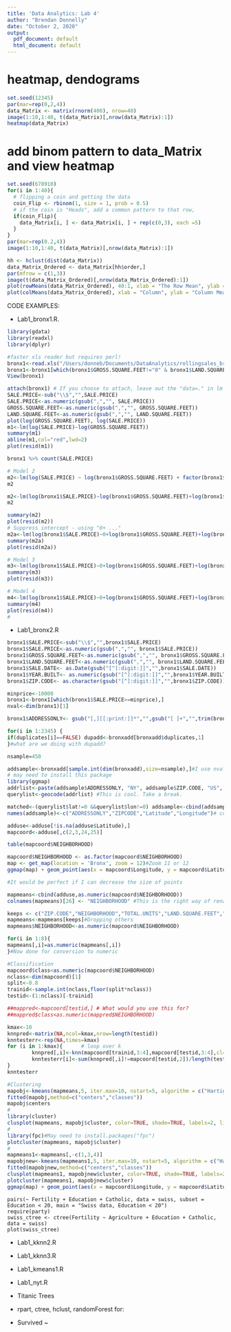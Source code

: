 ---
title: 'Data Analytics: Lab 4'
author: "Brendan Donnelly"
date: "October 2, 2020"
output:
  pdf_document: default
  html_document: default
---

# heatmap, dendograms
```{r}
set.seed(12345)
par(mar=rep(0,2,4))
data_Matrix <- matrix(rnorm(400), nrow=40)
image(1:10,1:40, t(data_Matrix)[,nrow(data_Matrix):1])
heatmap(data_Matrix)
```
# add binom pattern to data_Matrix and view heatmap
```{r}
set.seed(678910)
for(i in 1:40){
  # flipping a coin and getting the data
  coin_Flip <- rbinom(1, size = 1, prob = 0.5)
  # if the coin is "Heads", add a common pattern to that row,
  if(coin_Flip){
    data_Matrix[i, ] <- data_Matrix[i, ] + rep(c(0,3), each =5)
  }
}
par(mar=rep(0.2,4))
image(1:10,1:40, t(data_Matrix)[,nrow(data_Matrix):1])
```

```{r clust}
hh <- hclust(dist(data_Matrix))
data_Matrix_Ordered <- data_Matrix[hh$order,]
par(mfrow = c(1,3))
image(t(data_Matrix_Ordered)[,nrow(data_Matrix_Ordered):1])
plot(rowMeans(data_Matrix_Ordered), 40:1, xlab = "The Row Mean", ylab = "Row", pch=19)
plot(colMeans(data_Matrix_Ordered), xlab = "Column", ylab = "Column Mean", pch=19)

```
CODE EXAMPLES:

* Lab1_bronx1.R. 
```{r misc}
library(gdata) 
library(readxl)
library(dplyr)

#faster xls reader but requires perl!
bronx1<-read.xls("/Users/donneb/Documents/DataAnalytics/rollingsales_bronx.xls",pattern="BOROUGH",stringsAsFactors=FALSE,sheet=1,perl="/Perl64/bin/perl.exe") 
bronx1<-bronx1[which(bronx1$GROSS.SQUARE.FEET!="0" & bronx1$LAND.SQUARE.FEET!="0" & bronx1$SALE.PRICE!="$0"),]
View(bronx1)

attach(bronx1) # If you choose to attach, leave out the "data=." in lm regression
SALE.PRICE<-sub("\\$","",SALE.PRICE) 
SALE.PRICE<-as.numeric(gsub(",","", SALE.PRICE)) 
GROSS.SQUARE.FEET<-as.numeric(gsub(",","", GROSS.SQUARE.FEET)) 
LAND.SQUARE.FEET<-as.numeric(gsub(",","", LAND.SQUARE.FEET)) 
plot(log(GROSS.SQUARE.FEET), log(SALE.PRICE)) 
m1<-lm(log(SALE.PRICE)~log(GROSS.SQUARE.FEET))
summary(m1)
abline(m1,col="red",lwd=2)
plot(resid(m1))

bronx1 %>% count(SALE.PRICE)

# Model 2
m2<-lm(log(SALE.PRICE) ~ log(bronx1$GROSS.SQUARE.FEET) + factor(bronx1$NEIGHBORHOOD))
m2

m2<-lm(log(bronx1$SALE.PRICE)~log(bronx1$GROSS.SQUARE.FEET)+log(bronx1$LAND.SQUARE.FEET)+factor(bronx1$NEIGHBORHOOD))
m2

summary(m2)
plot(resid(m2))
# Suppress intercept - using "0+ ..."
m2a<-lm(log(bronx1$SALE.PRICE)~0+log(bronx1$GROSS.SQUARE.FEET)+log(bronx1$LAND.SQUARE.FEET)+factor(bronx1$NEIGHBORHOOD))
summary(m2a)
plot(resid(m2a))

# Model 3
m3<-lm(log(bronx1$SALE.PRICE)~0+log(bronx1$GROSS.SQUARE.FEET)+log(bronx1$LAND.SQUARE.FEET)+factor(bronx1$NEIGHBORHOOD)+factor(bronx1$BUILDING.CLASS.CATEGORY))
summary(m3)
plot(resid(m3))

# Model 4
m4<-lm(log(bronx1$SALE.PRICE)~0+log(bronx1$GROSS.SQUARE.FEET)+log(bronx1$LAND.SQUARE.FEET)+factor(bronx1$NEIGHBORHOOD)*factor(bronx1$BUILDING.CLASS.CATEGORY))
summary(m4)
plot(resid(m4))
#
```

* Lab1_bronx2.R
```{r}
bronx1$SALE.PRICE<-sub("\\$","",bronx1$SALE.PRICE) 
bronx1$SALE.PRICE<-as.numeric(gsub(",","", bronx1$SALE.PRICE)) 
bronx1$GROSS.SQUARE.FEET<-as.numeric(gsub(",","", bronx1$GROSS.SQUARE.FEET)) 
bronx1$LAND.SQUARE.FEET<-as.numeric(gsub(",","", bronx1$LAND.SQUARE.FEET)) 
bronx1$SALE.DATE<- as.Date(gsub("[^]:digit:]]","",bronx1$SALE.DATE)) 
bronx1$YEAR.BUILT<- as.numeric(gsub("[^]:digit:]]","",bronx1$YEAR.BUILT)) 
bronx1$ZIP.CODE<- as.character(gsub("[^]:digit:]]","",bronx1$ZIP.CODE)) 

minprice<-10000
bronx1<-bronx1[which(bronx1$SALE.PRICE>=minprice),]
nval<-dim(bronx1)[1]

bronx1$ADDRESSONLY<- gsub("[,][[:print:]]*","",gsub("[ ]+","",trim(bronx1$ADDRESS))) bronxadd<-unique(data.frame(bronx1$ADDRESSONLY, bronx1$ZIP.CODE,stringsAsFactors=FALSE)) names(bronxadd)<-c("ADDRESSONLY","ZIP.CODE") bronxadd<-bronxadd[order(bronxadd$ADDRESSONLY),] duplicates<-duplicated(bronx1$ADDRESSONLY)

for(i in 1:2345) {
if(duplicates[i]==FALSE) dupadd<-bronxadd[bronxadd$duplicates,1]
}#what are we doing with dupadd?

nsample=450

addsample<-bronxadd[sample.int(dim(bronxadd),size=nsample),]#I use nval here 
# may need to install this package
library(ggmap)
addrlist<-paste(addsample$ADDRESSONLY, "NY", addsample$ZIP.CODE, "US", sep=" ") 
querylist<-geocode(addrlist) #This is cool. Take a break.

matched<-(querylist$lat!=0 &&querylist$lon!=0) addsample<-cbind(addsample,querylist$lat,querylist$lon) 
names(addsample)<-c("ADDRESSONLY","ZIPCODE","Latitude","Longitude")# correct the column na adduse<-merge(bronx1,addsample)

adduse<-adduse[!is.na(adduse$Latitude),]
mapcoord<-adduse[,c(2,3,24,25)]

table(mapcoord$NEIGHBORHOOD)

mapcoord$NEIGHBORHOOD <- as.factor(mapcoord$NEIGHBORHOOD)
map <- get_map(location = 'Bronx', zoom = 12)#Zoom 11 or 12
ggmap(map) + geom_point(aes(x = mapcoord$Longitude, y = mapcoord$Latitude, size =1, color=mapcoord$NEIGHBORHOOD), data = mapcoord) +theme(legend.position = "none") 

#It would be perfect if I can decrease the size of points 

mapmeans<-cbind(adduse,as.numeric(mapcoord$NEIGHBORHOOD))
colnames(mapmeans)[26] <- "NEIGHBORHOOD" #This is the right way of renaming.

keeps <- c("ZIP.CODE","NEIGHBORHOOD","TOTAL.UNITS","LAND.SQUARE.FEET","GROSS.SQUARE.FEET","SALE.PRICE","Latitude","Longitude") 
mapmeans<-mapmeans[keeps]#Dropping others
mapmeans$NEIGHBORHOOD<-as.numeric(mapcoord$NEIGHBORHOOD) 

for(i in 1:8){
mapmeans[,i]=as.numeric(mapmeans[,i]) 
}#Now done for conversion to numeric

#Classification
mapcoord$class<as.numeric(mapcoord$NEIGHBORHOOD)
nclass<-dim(mapcoord)[1]
split<-0.8
trainid<-sample.int(nclass,floor(split*nclass))
testid<-(1:nclass)[-trainid]

##mappred<-mapcoord[testid,] # What would you use this for?
##mappred$class<as.numeric(mappred$NEIGHBORHOOD) 

kmax<-10
knnpred<-matrix(NA,ncol=kmax,nrow=length(testid))
knntesterr<-rep(NA,times=kmax)
for (i in 1:kmax){		# loop over k
        knnpred[,i]<-knn(mapcoord[trainid,3:4],mapcoord[testid,3:4],cl=mapcoord[trainid,2],k=i)
        knntesterr[i]<-sum(knnpred[,i]!=mapcoord[testid,2])/length(testid)
} 
knntesterr

#Clustering
mapobj<-kmeans(mapmeans,5, iter.max=10, nstart=5, algorithm = c("Hartigan-Wong", "Lloyd", "Forgy", "MacQueen"))
fitted(mapobj,method=c("centers","classes"))
mapobj$centers
#
library(cluster)
clusplot(mapmeans, mapobj$cluster, color=TRUE, shade=TRUE, labels=2, lines=0) 
#
library(fpc)#May need to install.packages("fpc")
plotcluster(mapmeans, mapobj$cluster)
#
mapmeans1<-mapmeans[,-c(1,3,4)]
mapobjnew<-kmeans(mapmeans1,5, iter.max=10, nstart=5, algorithm = c("Hartigan-Wong", "Lloyd", "Forgy", "MacQueen"))
fitted(mapobjnew,method=c("centers","classes"))
clusplot(mapmeans1, mapobjnew$cluster, color=TRUE, shade=TRUE, labels=2, lines=0) 
plotcluster(mapmeans1, mapobjnew$cluster)
ggmap(map) + geom_point(aes(x = mapcoord$Longitude, y = mapcoord$Latitude, size =1, color=mapobjnew$cluster), data = mapcoord)#How to change colors?
```

```{knn1}
pairs(~ Fertility + Education + Catholic, data = swiss, subset = Education < 20, main = "Swiss data, Education < 20")
require(party)
swiss_ctree <- ctree(Fertility ~ Agriculture + Education + Catholic, data = swiss)
plot(swiss_ctree)
```
* Lab1_kknn2.R
* Lab1_kknn3.R
* Lab1_kmeans1.R
* Lab1_nyt.R

* Titanic Trees

* rpart, ctree, hclust, randomForest for:
* Survived ~ 


